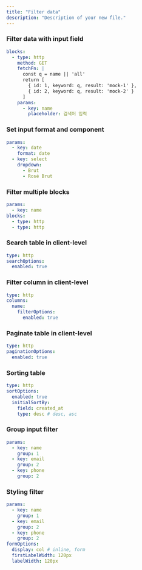 ```yaml
---
title: "Filter data"
description: "Description of your new file."
---
```


### Filter data with input field

```yaml
blocks:
  - type: http
    method: GET
    fetchFn: |
      const q = name || 'all'
      return [
        { id: 1, keyword: q, result: 'mock-1' },
        { id: 2, keyword: q, result: 'mock-2' }
      ]
    params:
      - key: name
        placeholder: 검색어 입력
```

### Set input format and component

```yaml
params:
  - key: date
    format: date
  - key: select
    dropdown:
      - Brut
      - Rosé Brut
```

### Filter multiple blocks

```yaml
params:
  - key: name
blocks:
  - type: http
  - type: http
```

### Search table in client-level

```yaml
type: http
searchOptions:
  enabled: true
```

### Filter column in client-level

```yaml
type: http
columns:
  name:
    filterOptions:
      enabled: true
```

### Paginate table in client-level

```yaml
type: http
paginationOptions:
  enabled: true
```

### Sorting table

```yaml
type: http
sortOptions:
  enabled: true
  initialSortBy:
    field: created_at
    type: desc # desc, asc
```

### Group input filter

```yaml
params:
  - key: name
    group: 1
  - key: email
    group: 2
  - key: phone
    group: 2
```

### Styling filter

```yaml
params:
  - key: name
    group: 1
  - key: email
    group: 2
  - key: phone
    group: 2
formOptions:
  display: col # inline, form
  firstLabelWidth: 120px
  labelWidth: 120px
```